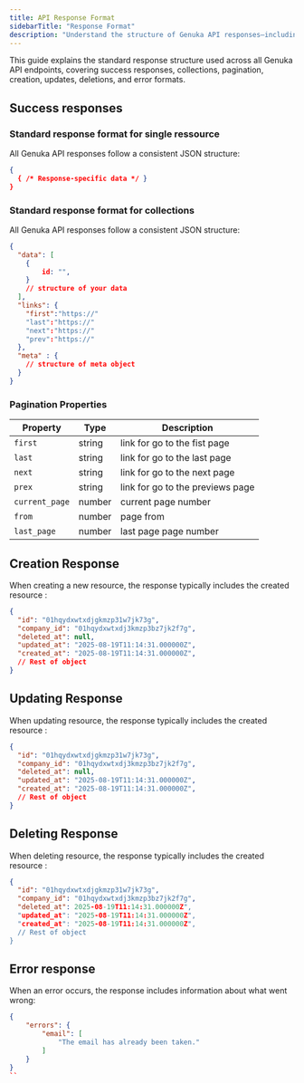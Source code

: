 ```yaml
---
title: API Response Format
sidebarTitle: "Response Format"
description: "Understand the structure of Genuka API responses—including success, error, and pagination formats."
---
```


This guide explains the standard response structure used across all Genuka API endpoints, covering success responses, collections, pagination, creation, updates, deletions, and error formats.


## Success responses
### Standard response format for single ressource

All Genuka API responses follow a consistent JSON structure:

```json
{
  { /* Response-specific data */ }
}
```

### Standard response format for collections

All Genuka API responses follow a consistent JSON structure:

```json
{
  "data": [
    {
        id: "",
    }
    // structure of your data
  ],
  "links": {
    "first":"https://"
    "last":"https://"
    "next":"https://"
    "prev":"https://"
  },
  "meta" : {
    // structure of meta object
  }
}
```

### Pagination Properties

| Property            | Type        | Description                       |
|---------------------|-------------|-----------------------------------|
| ```first```               | string      | link for go to the fist page      | 
| ```last```                | string      | link for go to the last page      | 
| ```next```                | string      | link for go to the next page      | 
| ```prex```                | string      | link for go to the previews page  |
| ```current_page```        | number      | current page number               |  
| ```from```                | number      | page from               |  
| ```last_page```           | number      | last page page number               |  


## Creation Response
When creating a new resource, the response typically includes the created resource :

```json
{
  "id": "01hqydxwtxdjgkmzp31w7jk73g",
  "company_id": "01hqydxwtxdj3kmzp3bz7jk2f7g",
  "deleted_at": null,
  "updated_at": "2025-08-19T11:14:31.000000Z",
  "created_at": "2025-08-19T11:14:31.000000Z",
  // Rest of object
}
```

## Updating Response
When updating resource, the response typically includes the created resource :

```json
{
  "id": "01hqydxwtxdjgkmzp31w7jk73g",
  "company_id": "01hqydxwtxdj3kmzp3bz7jk2f7g",
  "deleted_at": null,
  "updated_at": "2025-08-19T11:14:31.000000Z",
  "created_at": "2025-08-19T11:14:31.000000Z",
  // Rest of object
}
```


## Deleting Response
When deleting resource, the response typically includes the created resource :

```json
{
  "id": "01hqydxwtxdjgkmzp31w7jk73g",
  "company_id": "01hqydxwtxdj3kmzp3bz7jk2f7g",
  "deleted_at": 2025-08-19T11:14:31.000000Z",
  "updated_at": "2025-08-19T11:14:31.000000Z",
  "created_at": "2025-08-19T11:14:31.000000Z",
  // Rest of object
}
```

## Error response
When an error occurs, the response includes information about what went wrong:

```json
{
    "errors": {
        "email": [
            "The email has already been taken."
        ]
    }
}
``